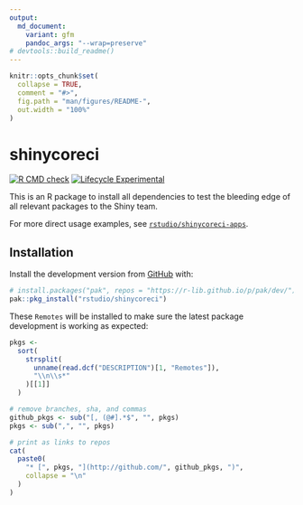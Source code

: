 ```yaml
---
output:
  md_document:
    variant: gfm
    pandoc_args: "--wrap=preserve"
# devtools::build_readme()
---
```


<!-- README.md is generated from README.Rmd. Please edit that file -->

```r
knitr::opts_chunk$set(
  collapse = TRUE,
  comment = "#>",
  fig.path = "man/figures/README-",
  out.width = "100%"
)
```

# shinycoreci

<!-- badges: start -->
[![R CMD check](https://github.com/rstudio/shinycoreci/workflows/R-CMD-check/badge.svg)](https://github.com/rstudio/shinycoreci/actions?query=workflow%3AR-CMD-check)
[![Lifecycle Experimental](https://img.shields.io/badge/lifecycle-experimental-orange.svg)](https://www.tidyverse.org/lifecycle/#experimental)
<!-- badges: end -->

This is an R package to install all dependencies to test the bleeding edge of all relevant packages to the Shiny team.

For more direct usage examples, see [`rstudio/shinycoreci-apps`](https://github.com/rstudio/shinycoreci-apps).


## Installation

Install the development version from [GitHub](https://github.com/) with:

``` r
# install.packages("pak", repos = "https://r-lib.github.io/p/pak/dev/")
pak::pkg_install("rstudio/shinycoreci")
```

These `Remotes` will be installed to make sure the latest package development is working as expected:

```r
pkgs <-
  sort(
    strsplit(
      unname(read.dcf("DESCRIPTION")[1, "Remotes"]),
      "\\n\\s*"
    )[[1]]
  )

# remove branches, sha, and commas
github_pkgs <- sub("[, (@#].*$", "", pkgs)
pkgs <- sub(",", "", pkgs)

# print as links to repos
cat(
  paste0(
    "* [", pkgs, "](http://github.com/", github_pkgs, ")",
    collapse = "\n"
  )
)
```
